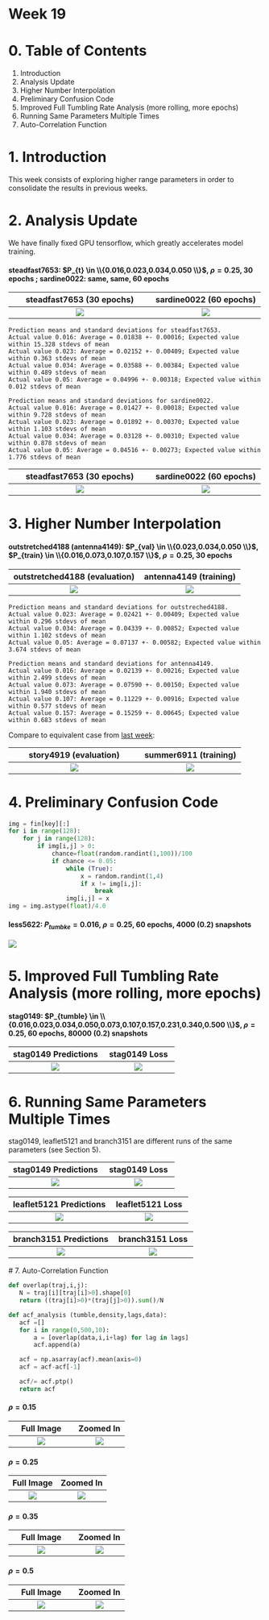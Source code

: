 <script type="text/javascript"
  src="https://cdnjs.cloudflare.com/ajax/libs/mathjax/2.7.0/MathJax.js?config=TeX-AMS_CHTML">
</script>
<script type="text/x-mathjax-config">
  MathJax.Hub.Config({
    tex2jax: {
      inlineMath: [['$','$'], ['\\(','\\)']],
      processEscapes: true},
      jax: ["input/TeX","input/MathML","input/AsciiMath","output/CommonHTML"],
      extensions: ["tex2jax.js","mml2jax.js","asciimath2jax.js","MathMenu.js","MathZoom.js","AssistiveMML.js", "[Contrib]/a11y/accessibility-menu.js"],
      TeX: {
      extensions: ["AMSmath.js","AMSsymbols.js","noErrors.js","noUndefined.js"],
      equationNumbers: {
      autoNumber: "AMS"
      }
    }
  });
</script>

# Week 19

# 0. Table of Contents

1. Introduction
2. Analysis Update
3. Higher Number Interpolation
4. Preliminary Confusion Code
5. Improved Full Tumbling Rate Analysis (more rolling, more epochs)
6. Running Same Parameters Multiple Times
7. Auto-Correlation Function

# 1. Introduction

This week consists of exploring higher range parameters in order to consolidate the results in previous weeks.

# 2. Analysis Update

We have finally fixed GPU tensorflow, which greatly accelerates model training.

#### steadfast7653: $P_{t} \in \\{0.016,0.023,0.034,0.050 \\}$, $\rho = 0.25$, 30 epochs ; sardine0022: same, same, 60 epochs

| steadfast7653 (30 epochs)  | sardine0022 (60 epochs)            
:---------------------------------:|:-------------------------:
| ![](./week-19-files/steadfast7653-pred.png) | ![](./week-19-files/sardine0022-pred.png)  |

```
Prediction means and standard deviations for steadfast7653.
Actual value 0.016: Average = 0.01838 +- 0.00016; Expected value within 15.328 stdevs of mean
Actual value 0.023: Average = 0.02152 +- 0.00409; Expected value within 0.363 stdevs of mean
Actual value 0.034: Average = 0.03588 +- 0.00384; Expected value within 0.489 stdevs of mean
Actual value 0.05: Average = 0.04996 +- 0.00318; Expected value within 0.012 stdevs of mean

Prediction means and standard deviations for sardine0022.
Actual value 0.016: Average = 0.01427 +- 0.00018; Expected value within 9.728 stdevs of mean
Actual value 0.023: Average = 0.01892 +- 0.00370; Expected value within 1.103 stdevs of mean
Actual value 0.034: Average = 0.03128 +- 0.00310; Expected value within 0.878 stdevs of mean
Actual value 0.05: Average = 0.04516 +- 0.00273; Expected value within 1.776 stdevs of mean
```

| steadfast7653 (30 epochs)  | sardine0022 (60 epochs)            
:---------------------------------:|:-------------------------:
| ![](./week-19-files/steadfast7653-mae.png) | ![](./week-19-files/sardine0022-mae.png)

# 3. Higher Number Interpolation

#### outstretched4188 (antenna4149): $P_{val} \in \\{0.023,0.034,0.050  \\}$, $P_{train} \in \\{0.016,0.073,0.107,0.157 \\}$, $\rho = 0.25$, 30 epochs

 outstretched4188 (evaluation)  | antenna4149 (training)       
:---------------------------------:|:-------------------------:
 ![](./week-19-files/outstretched4188-pred.png) | ![](./week-19-files/antenna4149-pred.png) 

```
Prediction means and standard deviations for outstreched4188.
Actual value 0.023: Average = 0.02421 +- 0.00409; Expected value within 0.296 stdevs of mean
Actual value 0.034: Average = 0.04339 +- 0.00852; Expected value within 1.102 stdevs of mean
Actual value 0.05: Average = 0.07137 +- 0.00582; Expected value within 3.674 stdevs of mean

Prediction means and standard deviations for antenna4149.
Actual value 0.016: Average = 0.02139 +- 0.00216; Expected value within 2.499 stdevs of mean
Actual value 0.073: Average = 0.07590 +- 0.00150; Expected value within 1.940 stdevs of mean
Actual value 0.107: Average = 0.11229 +- 0.00916; Expected value within 0.577 stdevs of mean
Actual value 0.157: Average = 0.15259 +- 0.00645; Expected value within 0.683 stdevs of mean
```

Compare to equivalent case from [last week](./week18.qmd):

 story4919 (evaluation)  | summer6911 (training)       
:---------------------------------:|:-------------------------:
 ![](./week-18-files/story4919-pred.png) | ![](./week-18-files/summer6911-pred.png) 

# 4. Preliminary Confusion Code

```python
img = fin[key][:]
for i in range(128):
    for j in range(128):
        if img[i,j] > 0:
            chance=float(random.randint(1,100))/100
            if chance <= 0.05:
                while (True):
                    x = random.randint(1,4)
                    if x != img[i,j]:
                        break
                img[i,j] = x
img = img.astype(float)/4.0
```
#### less5622: $P_{tumbke} = 0.016$, $\rho = 0.25$, 60 epochs, 4000 (0.2) snapshots
![](./week-19-files/less5622-pred.png)

# 5. Improved Full Tumbling Rate Analysis (more rolling, more epochs)

#### stag0149: $P_{tumble} \in \\{0.016,0.023,0.034,0.050,0.073,0.107,0.157,0.231,0.340,0.500 \\}$, $\rho = 0.25$, 60 epochs, 80000 (0.2) snapshots

 stag0149 Predictions  | stag0149 Loss       
:---------------------------------:|:-------------------------:
 ![](./week-19-files/stag0149-pred.png) | ![](./week-19-files/stag0149-mae.png) 

# 6. Running Same Parameters Multiple Times

stag0149, leaflet5121 and branch3151 are different runs of the same parameters (see Section 5).

 stag0149 Predictions  | stag0149 Loss       
:---------------------------------:|:-------------------------:
 ![](./week-19-files/stag0149-pred.png) | ![](./week-19-files/stag0149-mae.png) 
 
  leaflet5121 Predictions  | leaflet5121 Loss       
:---------------------------------:|:-------------------------:
 ![](./week-19-files/leaflet5121-pred.png) | ![](./week-19-files/leaflet5121-mae.png) 
 
  branch3151 Predictions  | branch3151 Loss       
:---------------------------------:|:-------------------------:
 ![](./week-19-files/branch3151-pred.png) | ![](./week-19-files/branch3151-mae.png) 
 
 # 7. Auto-Correlation Function
 
 ```python
 def overlap(traj,i,j):
    N = traj[i][traj[i]>0].shape[0]
    return ((traj[i]>0)*(traj[j]>0)).sum()/N
 
 def acf_analysis (tumble,density,lags,data):
    acf =[]
    for i in range(0,500,10):
        a = [overlap(data,i,i+lag) for lag in lags]
        acf.append(a)

    acf = np.asarray(acf).mean(axis=0)
    acf = acf-acf[-1]

    acf/= acf.ptp()
    return acf
 ```
#### $\rho = 0.15$

Full Image  | Zoomed In       
:---------------------------------:|:-------------------------:
 ![](./week-19-files/acf-full-smalldens.png) | ![](./week-19-files/acf-zoom-smalldens.png) 

#### $\rho = 0.25$
 
Full Image  | Zoomed In       
:---------------------------------:|:-------------------------:
 ![](./week-19-files/acf-full.png) | ![](./week-19-files/acf-zoom.png)
 
#### $\rho = 0.35$

Full Image  | Zoomed In       
:---------------------------------:|:-------------------------:
 ![](./week-19-files/acf-full-bigdens.png) | ![](./week-19-files/acf-zoom-bigdens.png)

#### $\rho = 0.5$

Full Image  | Zoomed In       
:---------------------------------:|:-------------------------:
 ![](./week-19-files/acf-full-biggerdens.png) | ![](./week-19-files/acf-zoom-biggerdens.png)
